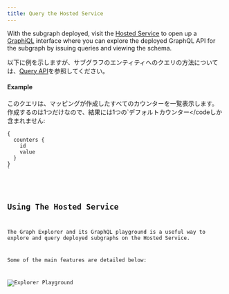 ```yaml
---
title: Query the Hosted Service
---
```


With the subgraph deployed, visit the [Hosted Service](https://thegraph.com/hosted-service/) to open up a [GraphiQL](https://github.com/graphql/graphiql) interface where you can explore the deployed GraphQL API for the subgraph by issuing queries and viewing the schema.

以下に例を示しますが、サブグラフのエンティティへのクエリの方法については、[Query API](/developer/graphql-api)を参照してください。

#### Example

このクエリは、マッピングが作成したすべてのカウンターを一覧表示します。 作成するのは1つだけなので、結果には1つの`デフォルトカウンター</codeしか含まれません:</p>

<pre><code class="graphql">{
  counters {
    id
    value
  }
}
`</pre>

## Using The Hosted Service

The Graph Explorer and its GraphQL playground is a useful way to explore and query deployed subgraphs on the Hosted Service.

Some of the main features are detailed below:

![Explorer Playground](/img/explorer-playground.png)

